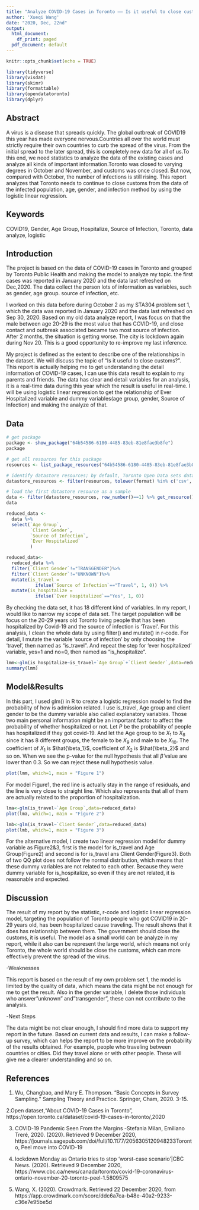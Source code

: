 ---
title: "Analyze COVID-19 Cases in Toronto —— Is it useful to close customs?"
author: 'Xueqi Wang'
date: "2020, Dec, 22nd"
output:
  html_document:
    df_print: paged
  pdf_document: default
---

```{r setup, include=FALSE}
knitr::opts_chunk$set(echo = TRUE)
```

```{r include=FALSE}
library(tidyverse)
library(visdat)
library(skimr)
library(formattable)
library(opendatatoronto)
library(dplyr)
```

## Abstract

A virus is a disease that spreads quickly. The global outbreak of COVID19 this year has made everyone nervous.Countries all over the world must strictly require their own countries to curb the spread of the virus. From the initial spread to the later spread, this is completely new data for all of us.To this end, we need statistics to analyze the data of the existing cases and analyze all kinds of important information.Toronto was closed to varying degrees in October and November, and customs was once closed. But now, compared with October, the number of infections is still rising. This report analyzes that Toronto needs to continue to close customs from the data of the infected population, age, gender, and infection method by using the logistic linear regression.

## Keywords

COVID19, Gender, Age Group, Hospitalize, Source of Infection, Toronto, data analyze, logistic

## Introduction

The project is based on the data of COVID-19 cases in Toronto and grouped by Toronto Public Health and making the model to analyze my topic. the first cases was reported in January 2020 and the data last refreshed on Dec,2020. The data collect the person lots of information as variables, such as gender, age group. source of infection, etc.

I worked on this data before during October 2 as my STA304 problem set 1, which the data was reported in January 2020 and the data last refreshed on Sep 30, 2020. Based on my old data analyze report, I was focus on that the male between age 20-29 is the most value that has COVID-19, and close contact and outbreak associated became two most source of infection. After 2 months, the situation is getting worse. The city is lockdown again during Nov 20. This is a good opportunity to re-improve my last inference.

My project is defined as the extent to describe one of the relationships in the dataset. We will discuss the topic of “Is it useful to close customs?”. This report is actually helping me to get understanding the detail information of COVID-19 cases, I can use this data result to explain to my parents and friends. The data has clear and detail variables for an analysis, it is a real-time data during this year which the result is useful in real-time. I will be using logistic linear regression to get the relationship of Ever Hospitalized variable and dummy variables(age group, gender, Source of Infection) and making the analyze of that.


## Data

```{r include=FALSE}
# get package
package <- show_package("64b54586-6180-4485-83eb-81e8fae3b8fe")
package

# get all resources for this package
resources <- list_package_resources("64b54586-6180-4485-83eb-81e8fae3b8fe")

# identify datastore resources; by default, Toronto Open Data sets datastore resource format to CSV for non-geospatial and GeoJSON for geospatial resources
datastore_resources <- filter(resources, tolower(format) %in% c('csv', 'geojson'))

# load the first datastore resource as a sample
data <- filter(datastore_resources, row_number()==1) %>% get_resource()
data
```

```{r include=FALSE}
reduced_data <- 
  data %>% 
  select(`Age Group`,
         `Client Gender`,
         `Source of Infection`,
         `Ever Hospitalized`
         )

reduced_data<-
  reduced_data %>%
  filter(`Client Gender`!="TRANSGENDER")%>%
  filter(`Client Gender`!="UNKNOWN")%>%
  mutate(is_travel = 
           ifelse(`Source of Infection`=="Travel", 1, 0)) %>%
  mutate(is_hospitalize = 
           ifelse(`Ever Hospitalized`=="Yes", 1, 0))

```

By checking the data set, it has 18 different kind of variables. In my report, I would like to narrow my scope of data set. The target population will be focus on the 20-29 years old Toronto living people that has been hospitalized by Covid-19 and the source of infection is 'Travel'. 
For this analysis, I clean the whole data by using filter() and mutate() in r-code.
For detail, I mutate the variable 'source of infection' by only choosing the 'travel', then named as "is_travel". And repeat the step for 'ever hospitalized' variable, yes=1 and no=0, then named as "is_hospitalize". 
```{r echo=FALSE}
lmm<-glm(is_hospitalize~is_travel+`Age Group`+`Client Gender`,data=reduced_data)
summary(lmm)
```

## Model&Results

In this part, I used glm() in R to create a logistic regression model to find the probability of how is admission related. I use is_travel, Age group and client gender to be the dummy variable also called explanatory variables. Those two main personal information might be an important factor to affect the probability of whether hospitalized or not. Let $P$ be the probability of people has hospitalized if they got covid-19. And let the Age group to be $X_1$ to $X_8$ since it has 8 different groups, the female to be $X_9$ and male to be $X_{10}$. The coefficient of $X_1$ is $\hat{\beta_1}$, coefficient of $X_2$ is $\hat{\beta_2}$ and so on.
When we see the p-value for the null hypothesis that all $\hat{\beta}$ value are lower than 0.3. So we can reject these null hypothesis value. 

```{r echo=FALSE}
plot(lmm, which=1, main = "Figure 1")
```

For model Figure1, the red line is actually stay in the range of residuals, and the line is very close to straight line. Which also represents that all of them are actually related to the proportion of hospitalization.

```{r echo=FALSE}
lma<-glm(is_travel~`Age Group`,data=reduced_data)
plot(lma, which=1, main = "Figure 2")
```

```{r echo=FALSE}
lmb<-glm(is_travel~`Client Gender`,data=reduced_data)
plot(lmb, which=1, main = "Figure 3")
```

For the alternative model, I create two linear regression model for dummy variable as Figure2&3, first is the model for is_travel and Age Group(Figure2) and second is for is_travel ans Client Gender(Figure3). Both of two QQ plot does not follow the normal distribution, which means that these dummy variables are not related to each other. Because they were dummy variable for is_hospitalize, so even if they are not related, it is reasonable and expected.

## Discussion

The result of my report by the statistic, r-code and logistic linear regression model, targeting the population of Toronto people who got COVID19 in 20-29 years old, has been hospitalized cause traveling. The result shows that it does has relationship between them. The government should close the customs, it is useful. The model as a small world can be analyze in my report, while it also can be represent the large world, which means not only Toronto, the whole world should be close the customs, which can more effectively prevent the spread of the virus.

-Weaknesses

This report is based on the result of my own problem set 1, the model is limited by the quality of data, which means the data might be not enough for me to get the result. Also in the gender variable, I delete those individuals who answer"unknown" and"transgender", these can not contribute to the analysis.

-Next Steps

The data might be not clear enough, I should find more data to support my report in the future. Based on current data and results, I can make a follow-up survey, which can helps the report to be more improve on the probability of the results obtained. For example, people who traveling between countries or cities. Did they travel alone or with other people. These will give me a clearer understanding and so on.

## References

1. Wu, Changbao, and Mary E. Thompson. "Basic Concepts in Survey Sampling." Sampling Theory and Practice. Springer, Cham, 2020. 3-15.

2.Open dataset,"About COVID-19 Cases in Toronto", https://open.toronto.ca/dataset/covid-19-cases-in-toronto/,2020

3. COVID-19 Pandemic Seen From the Margins -Stefania Milan, Emiliano Treré, 2020. (2020). Retrieved 9 December 2020, https://journals.sagepub.com/doi/full/10.1177/2056305120948233Toronto, Peel move into COVID-19

4. lockdown Monday as Ontario tries to stop 'worst-case scenario'|CBC News. (2020). Retrieved 9 December 2020, 
https://www.cbc.ca/news/canada/toronto/covid-19-coronavirus-ontario-november-20-toronto-peel-1.5809575

5. Wang, X. (2020). Crowdmark. Retrieved 22 December 2020, from https://app.crowdmark.com/score/ddc6a7ca-b48e-40a2-9233-c36e7e95be5d